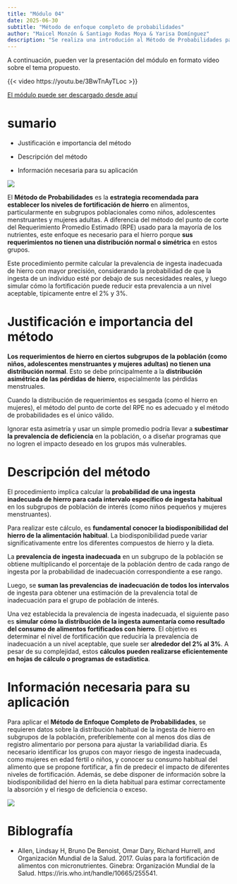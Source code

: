 ```yaml
---
title: "Módulo 04"
date: 2025-06-30
subtitle: "Método de enfoque completo de probabilidades"
author: "Maicel Monzón & Santiago Rodas Moya & Yarisa Domínguez"
description: "Se realiza una introdución al Método de Probabilidades para la Fortificación con Hierro y por qué el hierro requiere un enfoque distinto al de otros micronutrientes"
---
```


A continuación, pueden ver la presentación del módulo en formato vídeo sobre el tema propuesto.

{{< video https://youtu.be/3BwTnAyTLoc >}}

[El módulo puede ser descargado desde aquí](/static/videos/videomodulo04.zip)

# sumario

- Justificación e importancia del método

- Descripción del método

- Información necesaria para su aplicación

![](/static/images/modulo04.png){fig-align="center"}


El **Método de Probabilidades** es la **estrategia recomendada para establecer los niveles de fortificación de hierro** en alimentos, particularmente en subgrupos poblacionales como niños, adolescentes menstruantes y mujeres adultas. A diferencia del método del punto de corte del Requerimiento Promedio Estimado (RPE) usado para la mayoría de los nutrientes, este enfoque es necesario para el hierro porque **sus requerimientos no tienen una distribución normal o simétrica** en estos grupos.

Este procedimiento permite calcular la prevalencia de ingesta inadecuada de hierro con mayor precisión, considerando la probabilidad de que la ingesta de un individuo esté por debajo de sus necesidades reales, y luego simular cómo la fortificación puede reducir esta prevalencia a un nivel aceptable, típicamente entre el 2% y 3%.

# Justificación e importancia del método


**Los requerimientos de hierro en ciertos subgrupos de la población (como niños, adolescentes menstruantes y mujeres adultas) no tienen una distribución normal**. Esto se debe principalmente a la **distribución asimétrica de las pérdidas de hierro**, especialmente las pérdidas menstruales.

Cuando la distribución de requerimientos es sesgada (como el hierro en mujeres), el método del punto de corte del RPE no es adecuado y el método de probabilidades es el único válido.

Ignorar esta asimetría y usar un simple promedio podría llevar a **subestimar la prevalencia de deficiencia** en la población, o a diseñar programas que no logren el impacto deseado en los grupos más vulnerables.

# Descripción del método

El procedimiento implica calcular la **probabilidad de una ingesta inadecuada de hierro para cada intervalo específico de ingesta habitual** en los subgrupos de población de interés (como niños pequeños y mujeres menstruantes).

Para realizar este cálculo, es **fundamental conocer la biodisponibilidad del hierro de la alimentación habitual**. La biodisponibilidad puede variar significativamente entre los diferentes compuestos de hierro y la dieta.

La **prevalencia de ingesta inadecuada** en un subgrupo de la población se obtiene multiplicando el porcentaje de la población dentro de cada rango de ingesta por la probabilidad de inadecuación correspondiente a ese rango.

Luego, se **suman las prevalencias de inadecuación de todos los intervalos** de ingesta para obtener una estimación de la prevalencia total de inadecuación para el grupo de población de interés.

Una vez establecida la prevalencia de ingesta inadecuada, el siguiente paso es **simular cómo la distribución de la ingesta aumentaría como resultado del consumo de alimentos fortificados con hierro**. El objetivo es determinar el nivel de fortificación que reduciría la prevalencia de inadecuación a un nivel aceptable, que suele ser **alrededor del 2% al 3%**.
A pesar de su complejidad, estos **cálculos pueden realizarse eficientemente en hojas de cálculo o programas de estadística**.

# Información necesaria para su aplicación

Para aplicar el **Método de Enfoque Completo de Probabilidades**, se requieren datos sobre la distribución habitual de la ingesta de hierro en subgrupos de la población, preferiblemente con al menos dos días de registro alimentario por persona para ajustar la variabilidad diaria. Es necesario identificar los grupos con mayor riesgo de ingesta inadecuada, como mujeres en edad fértil o niños, y conocer su consumo habitual del alimento que se propone fortificar, a fin de predecir el impacto de diferentes niveles de fortificación. Además, se debe disponer de información sobre la biodisponibilidad del hierro en la dieta habitual para estimar correctamente la absorción y el riesgo de deficiencia o exceso.


![](/static/images/modulo04pasos.png){fig-align="center"}


# Biblografía

-   Allen, Lindsay H, Bruno De Benoist, Omar Dary, Richard Hurrell, and Organización Mundial de la Salud. 2017. Guías para la fortificación de alimentos con micronutrientes. Ginebra: Organización Mundial de la Salud. https://iris.who.int/handle/10665/255541.
